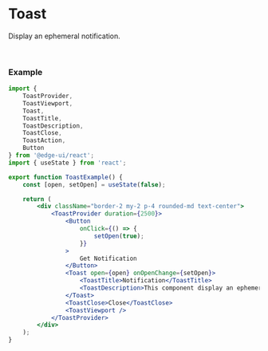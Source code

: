 
# Toast

Display an ephemeral notification.

<ToastExample />

<br />

### Example

```jsx
import {
    ToastProvider,
    ToastViewport,
    Toast,
    ToastTitle,
    ToastDescription,
    ToastClose,
    ToastAction,
    Button
} from '@edge-ui/react';
import { useState } from 'react';

export function ToastExample() {
    const [open, setOpen] = useState(false);

    return (
        <div className="border-2 my-2 p-4 rounded-md text-center">
            <ToastProvider duration={2500}>
                <Button
                    onClick={() => {
                        setOpen(true);
                    }}
                >
                    Get Notification
                </Button>
                <Toast open={open} onOpenChange={setOpen}>
                    <ToastTitle>Notification</ToastTitle>
                    <ToastDescription>This component display an ephemeral notification.</ToastDescription>
                </Toast>
                <ToastClose>Close</ToastClose>
                <ToastViewport />
            </ToastProvider>
        </div>
    );
}

```
